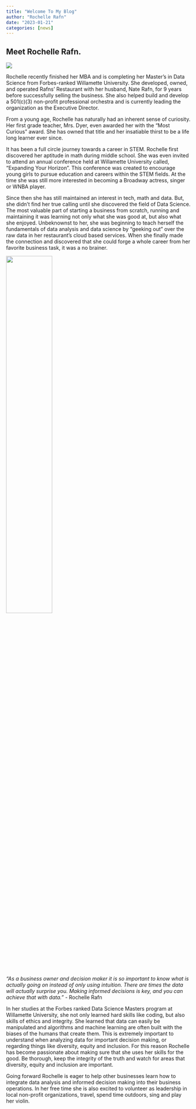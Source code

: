 ```yaml
---
title: "Welcome To My Blog"
author: "Rochelle Rafn"
date: "2023-01-21"
categories: [news]
---
```


## Meet Rochelle Rafn.

![](thumbnail.jpg)

Rochelle recently finished her MBA and is completing her Master’s in Data Science from Forbes-ranked Willamette University. She developed, owned, and operated Rafns’ Restaurant with her husband, Nate Rafn, for 9 years before successfully selling the business. She also helped build and develop a 501(c)(3) non-profit professional orchestra and is currently leading the organization as the Executive Director.

From a young age, Rochelle has naturally had an inherent sense of curiosity. Her first grade teacher, Mrs. Dyer, even awarded her with the “Most Curious” award. She has owned that title and her insatiable thirst to be a life long learner ever since. 

It has been a full circle journey towards a career in STEM. Rochelle first discovered her aptitude in math during middle school. She was even invited to attend an annual conference held at Willamette University called, “Expanding Your Horizon”. This conference was created to encourage young girls to pursue education and careers within the STEM fields. At the time she was still more interested in becoming a Broadway actress, singer or WNBA player. 

Since then she has still maintained an interest in tech, math and data. But, she didn’t find her true calling until she discovered the field of Data Science. The most valuable part of starting a business from scratch, running and maintaining it was learning not only what she was good at, but also what she enjoyed. Unbeknownst to her, she was beginning to teach herself the fundamentals of data analysis and data science by “geeking out” over the raw data in her restaurant’s cloud based services. When she finally made the connection and discovered that she could forge a whole career from her favorite business task, it was a no brainer. 

![](DSC03055.jpg){width=50%}

_“As a business owner and decision maker it is so important to know what is actually going on instead of only using intuition. There are times the data will actually surprise you. Making informed decisions is key, and you can achieve that with data.”_ - Rochelle Rafn

In her studies at the Forbes ranked Data Science Masters program at Willamette University, she not only learned hard skills like coding, but also skills of ethics and integrity. She learned that data can easily be manipulated and algorithms and machine learning are often built with the biases of the humans that create them. This is extremely important to understand when analyzing data for important decision making, or regarding things like diversity, equity and inclusion. For this reason Rochelle has become passionate about making sure that she uses her skills for the good. Be thorough, keep the integrity of the truth and watch for areas that diversity, equity and inclusion are important. 

Going forward Rochelle is eager to help other businesses learn how to integrate data analysis and informed decision making into their business operations. In her free time she is also excited to volunteer as leadership in local non-profit organizations, travel, spend time outdoors, sing and play her violin. 